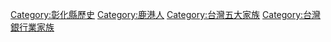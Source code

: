 {{Catnav|頁面分類|各種主題的頁面分類|各種主題的歷史|社會史|台灣社會史}}
{{Catnav|頁面分類|历史|各種主題的歷史|社會史|台灣社會史}}
{{Catnav|頁面分類|历史|各國歷史|台灣歷史|台灣社會史}}
{{Catnav|頁面分類|人类社会|社會史|台灣社會史}}
{{Catnav|頁面分類|人类社会|台灣社會|台灣社會史}}
{{Catnav|頁面分類|人物|各國人物|台灣人|台灣家族}}
{{Catnav|頁面分類|...|家世與傳承|家族|台灣家族}}

{{catmore}}


[[Category:彰化縣歷史|Category:彰化縣歷史]]
[[Category:鹿港人|Category:鹿港人]]
[[Category:台灣五大家族|Category:台灣五大家族]]
[[Category:台灣銀行業家族|Category:台灣銀行業家族]]